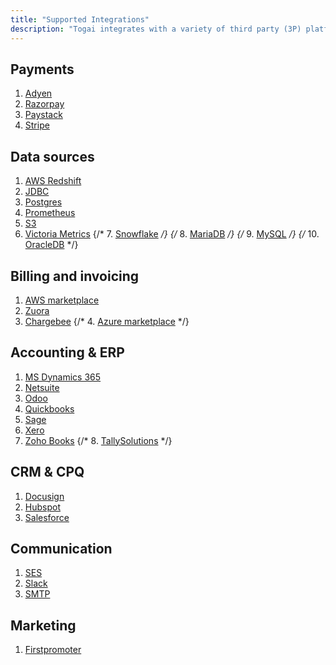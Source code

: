 ```yaml
---
title: "Supported Integrations"
description: "Togai integrates with a variety of third party (3P) platforms for different use cases and requirements."
---
```


## Payments

1. [Adyen](/docs/integrations/payments/adyen)
2. [Razorpay](/docs/integrations/payments/razorpay)
3. [Paystack](/docs/integrations/payments/paystack)
4. [Stripe](/docs/integrations/payments/stripe)

## Data sources
1. [AWS Redshift](/docs/integrations/data-sources/aws-redshift)
2. [JDBC](/docs/integrations/data-sources/jdbc-overview)
3. [Postgres](/docs/integrations/data-sources/postgres)
4. [Prometheus](/docs/integrations/data-sources/prometheus)
5. [S3](/docs/integrations/data-sources/s3)
6. [Victoria Metrics](/docs/integrations/data-sources/victoria-metrics)
{/* 7. [Snowflake](/docs/integrations/data-sources/snowflake) */}
{/* 8. [MariaDB](/docs/integrations/data-sources/mariadb) */}
{/* 9. [MySQL](/docs/integrations/data-sources/mysql) */}
{/* 10. [OracleDB](/docs/integrations/data-sources/oracledb) */}


## Billing and invoicing
1. [AWS marketplace](/docs/integrations/billing-and-invoicing/aws-marketplace)
2. [Zuora](/docs/integrations/billing-and-invoicing/zuora)
3. [Chargebee](/docs/integrations/billing-and-invoicing/chargebee)
{/* 4. [Azure marketplace](/docs/integrations/billing-and-invoicing/azure-marketplace) */}

## Accounting & ERP
1. [MS Dynamics 365](/docs/integrations/accounting-and-erp/ms-dynamics)
2. [Netsuite](/docs/integrations/accounting-and-erp/netsuite)
3. [Odoo](/docs/integrations/accounting-and-erp/odoo)
4. [Quickbooks](/docs/integrations/accounting-and-erp/quickbooks)
5. [Sage](/docs/integrations/accounting-and-erp/sage)
6. [Xero](/docs/integrations/accounting-and-erp/xero)
7. [Zoho Books](/docs/integrations/accounting-and-erp/zohobooks)
{/* 8. [TallySolutions](/docs/integrations/accounting-and-erp/tally) */}

## CRM & CPQ
1. [Docusign](/docs/integrations/crm-and-cpq/docusign)
2. [Hubspot](/docs/integrations/crm-and-cpq/hubspot)
3. [Salesforce](/docs/integrations/crm-and-cpq/salesforce)

## Communication
1. [SES](/docs/integrations/communication/ses)
2. [Slack](/docs/integrations/communication/slack)
3. [SMTP](/docs/integrations/communication/smtp)

## Marketing
1. [Firstpromoter](/docs/integrations/marketing/first-promoter)



